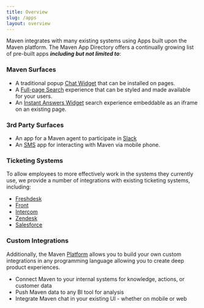 ```yaml
---
title: Overview
slug: /apps
layout: overview
---
```


Maven integrates with many existing systems using Apps built upon the Maven platform. The Maven App Directory offers a continually growing list of pre-built apps ***including but not limited to***:

### Maven Surfaces

- A traditional popup [Chat Widget](/apps/chat) that can be installed on pages.
- A [Full-page Search](/apps/search) experience that can be styled and made available for your users.
- An [Instant Answers Widget](/apps/instant-answers) search experience embeddable as an iframe on an existing page.

### 3rd Party Surfaces

- An app for a Maven agent to participate in [Slack](/apps/slack)
- An [SMS](/apps/sms) app for interacting with Maven via mobile phone.

### Ticketing Systems

To allow employees to more effectively work in the systems they currently use, we provide a number of integrations with existing ticketing systems, including:

- [Freshdesk](/apps/freshdesk)
- [Front](/apps/front)
- [Intercom](/apps/intercom)
- [Zendesk](/apps/zendesk)
- [Salesforce](/apps/salesforce)

### Custom Integrations

Additionally, the Maven [Platform](/maven-platform) allows you to build your own custom integrations in any programming language allowing you to create deep product experiences.

- Connect Maven to your internal systems for knowledge, actions, or customer data
- Push Maven data to any BI tool for analysis
- Integrate Maven chat in your existing UI - whether on mobile or web
